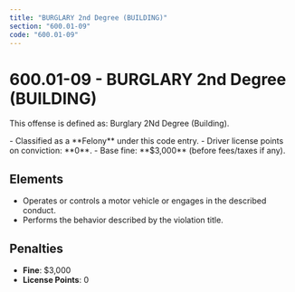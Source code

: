 ```yaml
---
title: "BURGLARY 2nd Degree (BUILDING)"
section: "600.01-09"
code: "600.01-09"
---
```





# 600.01-09 - BURGLARY 2nd Degree (BUILDING)

This offense is defined as: Burglary 2Nd Degree (Building).

<Aside type="danger" title="Charge Type: Felony">
- Classified as a **Felony** under this code entry.
- Driver license points on conviction: **0**.
- Base fine: **$3,000** (before fees/taxes if any).
</Aside>

## Elements
- Operates or controls a motor vehicle or engages in the described conduct.
- Performs the behavior described by the violation title.

## Penalties
- **Fine**: $3,000
- **License Points**: 0
